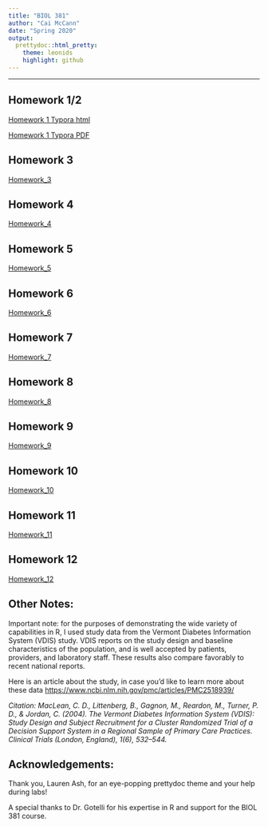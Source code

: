 ---
title: "BIOL 381"
author: "Cai McCann"
date: "Spring 2020"
output: 
  prettydoc::html_pretty:
    theme: leonids
    highlight: github
---

--------------------------------------------------------------------------------

## Homework 1/2

[Homework 1 Typora html](Typora_Homework_1.html) 

[Homework 1 Typora PDF](Typora_Homework_1.pdf)

## Homework 3
[Homework_3](Homework_3.html)

## Homework 4
[Homework_4](Homework_4.html)

## Homework 5
[Homework_5](Homework_5.html)

## Homework 6
[Homework_6](Homework_6.html)

## Homework 7
[Homework_7](Homework_7.html)

## Homework 8
[Homework_8](Homework_8.html)

## Homework 9
[Homework_9](Homework_9.html)

## Homework 10
[Homework_10](Homework_10.html)

## Homework 11
[Homework_11](Homework_11.html)

## Homework 12
[Homework_12](Homework_12.html)


## Other Notes: 
 
Important note: for the purposes of demonstrating the wide variety of capabilities in R, I used study data from the Vermont Diabetes Information System
(VDIS) study. VDIS reports on the study design and baseline characteristics of the population, and is well accepted by patients, providers, and laboratory staff. These results also compare favorably to recent national reports.

Here is an article about the study, in case you’d like to learn more about these data <https://www.ncbi.nlm.nih.gov/pmc/articles/PMC2518939/>

*Citation: MacLean, C. D., Littenberg, B., Gagnon, M., Reardon, M., Turner, P. D., & Jordan, C. (2004). The Vermont Diabetes Information System (VDIS): Study Design and Subject Recruitment for a Cluster Randomized Trial of a Decision Support System in a Regional Sample of Primary Care Practices. Clinical Trials (London, England), 1(6), 532–544.*

## Acknowledgements: 

Thank you, Lauren Ash, for an eye-popping prettydoc theme and your help during labs!

A special thanks to Dr. Gotelli for his expertise in R and support for the BIOL 381 course. 

